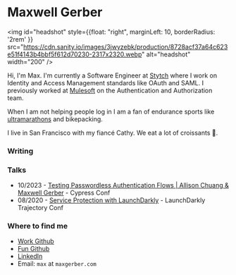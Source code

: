 
# Maxwell Gerber

<img
  id="headshot"
  style={{float: "right", marginLeft: 10, borderRadius: '2rem' }}
  src="https://cdn.sanity.io/images/3jwyzebk/production/8728acf37a64c623e51f4143b4bbf5f612d70230-2317x2320.webp"
  alt="headshot"
  width="200"
/>

Hi, I'm Max. I'm currently a Software Engineer at [Stytch](https://stytch.com) where I work on
Identity and Access Management standards like OAuth and SAML.
I previously worked at [Mulesoft](https://www.mulesoft.com/) on the Authentication and Authorization team.

When I am not helping people log in I am a fan of endurance sports like [ultramarathons](https://ultrasignup.com/results_participant.aspx?fname=Max&lname=Gerber#) and bikepacking.

I live in San Francisco with my fiancé Cathy. We eat a lot of <Croissant>croissants 🥐</Croissant>.

### Writing

<BlogList/>

### Talks
- 10/2023 - [Testing Passwordless Authentication Flows | Allison Chuang & Maxwell Gerber](https://www.youtube.com/watch?v=_5heL1qZQZc) - Cypress Conf
- 08/2020 - [Service Protection with LaunchDarkly](https://launchdarkly.com/trajectory/2020-service-protection-at-scale/) - LaunchDarkly Trajectory Conf


### Where to find me
- [Work Github](https://github.com/max-stytch)
- [Fun Github](https://github.com/maxwellgerber)
- [LinkedIn](https://www.linkedin.com/in/maxwellgerber)
- Email: `max` at `maxgerber.com`